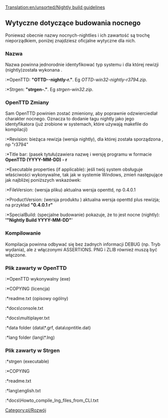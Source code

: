 [[Translation:en/unsorted/Nightly build guidelines]]


==Wytyczne dotyczące budowania nocnego==
Ponieważ obecnie nazwy nocnych-nightlies i ich zawartość są trochę nieporządkiem, poniżej znajdziesz oficjalne wytyczne dla nich.

===Nazwa===
Nazwa powinna jednorodnie identyfikować typ systemu i dla której rewizji (nightly)została wykonana .
:*OpenTTD: '''"OTTD-<system>-nightly-r<revision>.<extension>"'''. Eg ''OTTD-win32-nightly-r3794.zip''.
:*Strgen: '''"strgen-<system>.<extension>"'''. Eg ''strgen-win32.zip''.

===OpenTTD Zmiany===
Sam OpenTTD powinien zostać zmieniony, aby poprawnie odzwierciedlał charakter nocnego. Oznacza to dodanie tagu nightly jako jego identyfikatora (już zrobione w systemach, które używają makefile do kompilacji)
:*Revision: bieżąca rewizja (wersja nightly), dla której została sporządzona , np "r3794"
:*Title bar: (pasek tytułu)zawiera nazwę i wersję programu w formacie '''OpenTTD (YYYY-MM-DD) - r<revision>'''
:*Executable properties (if applicable): jeśli twój system obsługuje właściwości wykonywalne, tak jak w systemie Windows, zmień następujące jak najbliżej poniższych wskazówek:
:*FileVersion: (wersja pliku) aktualna wersja openttd, np 0.4.0.1
:*ProductVersion: (wersja produktu ) aktualna wersja openttd plus rewizja; na przykład '''"0.4.0.1 r<rev>"'''
:*SpecialBuild: (specjalne budowanie) pokazuje, że to jest nocne (nightly): ''''"Nightly Build YYYY-MM-DD"''''

===Kompilowanie===
Kompilacja powinna odbywać się bez żadnych informacji DEBUG (np. Tryb wydania), ale z włączonymi ASSERTIONS. PNG i ZLIB również muszą być włączone.

===Plik zawarty w OpenTTD===
:*OpenTTD wykonywalny (exe)
:*COPYING (licencja)
:*readme.txt (opisowy ogólny)
:*docs\console.txt
:*docs\multiplayer.txt
:*data folder (data\*.grf, data\opntitle.dat)
:*lang folder (lang\*.lng)

===Plik zawarty w Strgen===
:*strgen (executable)
:*COPYING
:*readme.txt
:*lang\english.txt
:*docs\Howto_compile_lng_files_from_CLI.txt

<!--[[Category:Development]]--> [[Category:pl/Rozwój]]
